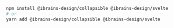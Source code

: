 ```bash
npm install @ibrains-design/collapsible @ibrains-design/svelte
# or
yarn add @ibrains-design/collapsible @ibrains-design/svelte
```
